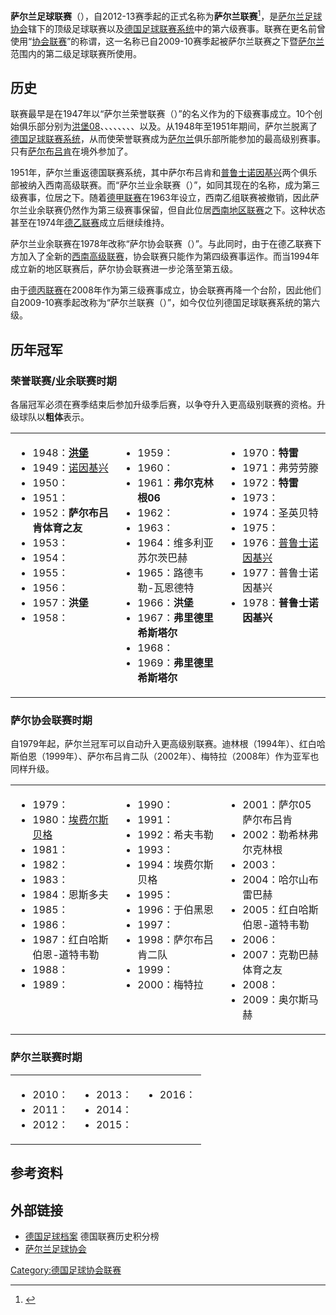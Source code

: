 {{noteTA|G1=足球|G2=德甲|G3=德乙|G4=uefa|G5=地名}}
{{Infobox football league
|name           = 萨尔兰联赛
|image          = Karte-DFB-Regionalverbände-SL.png
| pixels     = 180px
| alt        = 萨尔兰联赛涵盖范围
|country        = {{flag|Germany}}
|state          = {{flag|Saarland}}
|confed         = [[萨尔兰足球协会|萨尔兰足球协会]]
|founded        = 1947年
|teams          = 18
|divisions      = 
|promotion      = [[莱茵兰-普法尔茨/萨尔足球高级联赛|莱茵兰-普法尔茨/萨尔高级联赛]]
|relegation     = {{link-en|萨尔足球协会联赛|Verbandsliga Saarland|萨尔协会联赛}}
|level          = [[德国足球联赛系统|第 6 级]]
|season         = 
|champions      = 
|website        = 
|current        = 
}}
'''萨尔兰足球联赛'''（{{lang-de|'''Fußball-Saarlandliga'''}}），自2012-13赛季起的正式名称为'''萨尔兰{{link-de|卡尔斯伯格啤酒|Karlsberg Brauerei|卡尔斯伯格}}联赛'''<ref>{{Internetquelle | autor=Saarländischer Fußballverband e.V. (Hrsg.) | url=http://saar-fv.de/index.php?id=96&tx_ttnews%5BbackPid%5D=2&tx_ttnews%5Btt_news%5D=753&cHash=1cc5e80eb5bb33468bd816b31c2cd956 | titel=Neue Karlsberg-Liga Saar | datum=2012-05-21 | zugriff=2012-06-03 | archiv-url=https://web.archive.org/web/20160304042446/http://saar-fv.de/index.php?id=96&tx_ttnews%5BbackPid%5D=2&tx_ttnews%5Btt_news%5D=753&cHash=1cc5e80eb5bb33468bd816b31c2cd956 | archiv-datum=2016-03-04 }} {{Wayback|url=http://saar-fv.de/index.php?id=96&tx_ttnews%5BbackPid%5D=2&tx_ttnews%5Btt_news%5D=753&cHash=1cc5e80eb5bb33468bd816b31c2cd956 |date=20160304042446 }}</ref>，是[[萨尔兰足球协会|萨尔兰足球协会]]辖下的顶级足球联赛以及[[德国足球联赛系统|德国足球联赛系统]]中的第六级赛事。联赛在更名前曾使用“[[协会联赛|协会联赛]]”的称谓，这一名称已自2009-10赛季起被萨尔兰联赛之下暨[[萨尔兰|萨尔兰]]范围内的第二级足球联赛所使用。

==历史==
{{seealso|萨尔兰荣誉联赛}}
联赛最早是在1947年以“萨尔兰荣誉联赛（{{lang|de|''Ehrenliga Saarland''}}）”的名义作为{{link-de|德国足球西南高级联赛 (1945－1963年)|Fußball-Oberliga Südwest (1945–1963)|西南高级联赛}}的下级赛事成立。10个创始俱乐部分别为[[洪堡08|洪堡08]]、{{link-de|萨尔布吕肯体育之友|Sportfreunde 05 Saarbrücken|布尔巴赫体育之友}}、{{link-de|恩斯多夫足球俱乐部|FC Ensdorf|恩斯多夫}}、{{link-de|哈尔山布雷巴赫|SC Halberg Brebach|布雷巴赫}}、{{link-de|普鲁士梅尔希韦勒|SV Preußen Merchweiler}}、{{link-de|皮特林根08|FV 08 Püttlingen}}、{{link-de|路德韦勒-瓦恩德特体育俱乐部|SV Ludweiler-Warndt|路德韦勒}}、{{link-de|杜德韦勒综合体育俱乐部|ASC Dudweiler|杜德韦勒}}、{{link-de|布利斯卡斯特尔体育俱乐部|SV Blieskastel|布利斯卡斯特尔}}以及{{link-de|维多利亚许内费尔德|Viktoria Hühnerfeld}}。从1948年至1951年期间，萨尔兰脱离了[[德国足球联赛系统|德国足球联赛系统]]，从而使荣誉联赛成为[[萨尔兰|萨尔兰]]俱乐部所能参加的最高级别赛事。只有[[萨尔布吕肯足球俱乐部|萨尔布吕肯]]在境外参加了{{link-de|1948年至1949年法国足球乙级联赛|Division 2 1948/49|法国足球乙级联赛}}。

1951年，萨尔兰重返德国联赛系统，其中萨尔布吕肯和[[普鲁士诺因基兴|普鲁士诺因基兴]]两个俱乐部被纳入西南高级联赛。而“萨尔兰业余联赛（{{lang|de|Amateurliga Saarland}}）”，如同其现在的名称，成为第三级赛事，位居{{link-de|高级乙组联赛|II. Division|西南乙组联赛}}之下。随着[[德甲联赛|德甲联赛]]在1963年设立，西南乙组联赛被撤销，因此萨尔兰业余联赛仍然作为第三级赛事保留，但自此位居[[德国足球西南地区联赛|西南地区联赛]]之下。这种状态甚至在1974年[[德乙联赛|德乙联赛]]成立后继续维持。

萨尔兰业余联赛在1978年改称“萨尔协会联赛（{{lang|de|''Verbandsliga Saar''}}）”。与此同时，由于在德乙联赛下方加入了全新的[[莱茵兰-普法尔茨/萨尔足球高级联赛|西南高级联赛]]，协会联赛只能作为第四级赛事运作。而当1994年成立新的地区联赛后，萨尔协会联赛进一步沦落至第五级。

由于[[德丙联赛|德丙联赛]]在2008年作为第三级赛事成立，协会联赛再降一个台阶，因此他们自2009-10赛季起改称为“萨尔兰联赛（{{lang|de|''Saarlandliga''}}）”，如今仅位列德国足球联赛系统的第六级。

==历年冠军==
===荣誉联赛/业余联赛时期===
各届冠军必须在赛季结束后参加升级季后赛，以争夺升入更高级别联赛的资格。升级球队以'''粗体'''表示。
{| style="width: 100%;"
| style="width: 33%; vertical-align: top;" |
* 1948：'''[[洪堡08|洪堡]]'''
* 1949：[[普鲁士诺因基兴|诺因基兴]]
* 1950：{{link-de|萨尔布吕肯体育之友|Sportfreunde 05 Saarbrücken}}
* 1951：'''{{link-en|萨尔布吕肯二队|1. FC Saarbrücken II}}'''
* 1952：'''萨尔布吕肯体育之友'''
* 1953：{{link-de|迪林根运动竞赛俱乐部|VfB Dillingen|迪林根}}
* 1954：'''{{link-de|路德韦勒-瓦恩德特体育俱乐部|SV Ludweiler-Warndt|路德韦勒-瓦恩德特}}'''
* 1955：'''{{link-de|圣英贝特体育俱乐部|SV St. Ingbert|圣英贝特}}'''
* 1956：'''{{link-de|维多利亚许内费尔德|Viktoria Hühnerfeld}}'''
* 1957：'''洪堡'''
* 1958：'''{{link-de|特雷运动竞赛俱乐部|VfB Theley|特雷}}'''
| style="width: 33%; vertical-align: top;" |
* 1959：'''{{link-de|弗里德里希斯塔尔体育俱乐部|SC Friedrichsthal|弗里德里希斯塔尔}}'''
* 1960：{{link-de|勒希林弗尔克林根|SV Röchling Völklingen|弗尔克林根06}}
* 1961：'''弗尔克林根06'''
* 1962：{{link-de|弗劳劳滕体育俱乐部|SV Fraulautern|弗劳劳滕}}
* 1963：{{link-de|维多利亚许内费尔德|Viktoria Hühnerfeld|维多利亚苏尔茨巴赫}}
* 1964：维多利亚苏尔茨巴赫
* 1965：路德韦勒-瓦恩德特
* 1966：'''洪堡'''
* 1967：'''弗里德里希斯塔尔'''
* 1968：'''{{link-de|条顿尼亚兰茨韦勒-雷登|Teutonia Landsweiler-Reden|兰茨韦勒-雷登}}'''
* 1969：'''弗里德里希斯塔尔'''
| style="width: 33%; vertical-align: top;" |
* 1970：'''特雷'''
* 1971：弗劳劳滕
* 1972：'''特雷'''
* 1973：'''{{link-de|恩斯多夫足球俱乐部|FC Ensdorf|恩斯多夫}}'''
* 1974：圣英贝特
* 1975：{{link-de|杜德韦勒综合体育俱乐部|ASC Dudweiler|杜德韦勒}}
* 1976：[[普鲁士诺因基兴|普鲁士诺因基兴]]
* 1977：普鲁士诺因基兴
* 1978：'''普鲁士诺因基兴'''
|}

===萨尔协会联赛时期===
自1979年起，萨尔兰冠军可以自动升入更高级别联赛。迪林根（1994年）、红白哈斯伯恩（1999年）、萨尔布吕肯二队（2002年）、梅特拉（2008年）作为亚军也同样升级。
{| style="width: 100%;"
| style="width: 33%; vertical-align: top;" |
* 1979：{{link-de|恩斯多夫足球俱乐部|FC Ensdorf|恩斯多夫}}
* 1980：[[埃费尔斯贝格体育俱乐部|埃费尔斯贝格]]
* 1981：{{link-de|红白哈斯伯恩-道特韦勒|Rot-Weiß Hasborn-Dautweiler}}
* 1982：{{link-de|圣文德尔足球俱乐部|FC St. Wendel|圣文德尔}}
* 1983：{{link-de|勒希林弗尔克林根|SV Röchling Völklingen}}
* 1984：恩斯多夫
* 1985：{{link-de|萨尔韦林根足球体育俱乐部|FSV Saarwellingen|萨尔韦林根}}
* 1986：{{link-de|于伯黑恩体育及竞赛俱乐部|SSV Überherrn|于伯黑恩}}
* 1987：红白哈斯伯恩-道特韦勒
* 1988：{{link-en|萨尔布吕肯二队|1. FC Saarbrücken II}}
* 1989：{{link-de|希夫韦勒足球体育俱乐部|FSG Schiffweiler|希夫韦勒}}
| style="width: 33%; vertical-align: top;" |
* 1990：{{link-de|萨尔05萨尔布吕肯|SV Saar 05 Saarbrücken}}
* 1991：{{link-en|洪堡08二队|FC 08 Homburg II}}
* 1992：希夫韦勒
* 1993：{{link-de|梅特拉体育俱乐部|SV Mettlach|梅特拉}}
* 1994：埃费尔斯贝格
* 1995：{{link-de|奥尔斯马赫体育俱乐部|SV Auersmacher|奥尔斯马赫}}
* 1996：于伯黑恩
* 1997：{{link-de|哈尔山布雷巴赫|SC Halberg Brebach}}
* 1998：萨尔布吕肯二队
* 1999：{{link-de|特雷运动竞赛俱乐部|VfB Theley|特雷}}
* 2000：梅特拉
| style="width: 33%; vertical-align: top;" |
* 2001：萨尔05萨尔布吕肯
* 2002：勒希林弗尔克林根
* 2003：{{link-de|克勒巴赫体育之友|Sportfreunde Köllerbach}}
* 2004：哈尔山布雷巴赫
* 2005：红白哈斯伯恩-道特韦勒
* 2006：{{link-de|库茨霍夫足球俱乐部|FC Kutzhof|库茨霍夫}}
* 2007：克勒巴赫体育之友
* 2008：{{link-en|埃费尔斯贝格二队|SV Elversberg II}}
* 2009：奥尔斯马赫
|}

=== 萨尔兰联赛时期 ===
{| style="width: 100%;"
| style="width: 33%; vertical-align: top;" |
* 2010：{{link-en|萨尔布吕肯二队|1. FC Saarbrücken II}}
* 2011：{{link-de|勒希林弗尔克林根|SV Röchling Völklingen}}
* 2012：{{link-de|哈尔山布雷巴赫|SC Halberg Brebach}}
| style="width: 33%; vertical-align: top;" |
* 2013：{{link-de|威斯巴赫赫塔|FC Hertha Wiesbach}}
* 2014：{{link-de|萨尔05萨尔布吕肯|SV Saar 05 Saarbrücken}}
* 2015：{{link-de|维多利亚耶格斯堡|FSV Viktoria Jägersburg}}
| style="width: 33%; vertical-align: top;" |
* 2016：{{link-de|迪夫伦07|FV 07 Diefflen}}
|}

==参考资料==
{{reflist}}

==外部链接==
* [http://www.f-archiv.de/ 德国足球档案] {{Wayback|url=http://www.f-archiv.de/ |date=20171004190327 }} 德国联赛历史积分榜
* [http://www.saar-fv.de/ 萨尔兰足球协会] {{Wayback|url=http://www.saar-fv.de/ |date=20210422070510 }}

{{德國足球}}

[[Category:德国足球协会联赛|Category:德国足球协会联赛]]